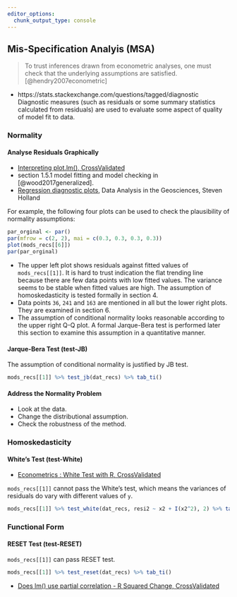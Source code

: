```yaml
---
editor_options:
  chunk_output_type: console
---
```


## Mis-Specification Analyis (MSA)

> To trust inferences drawn from econometric analyses, one must check that the underlying assumptions are satisfied. [@hendry2007econometric]

- https://stats.stackexchange.com/questions/tagged/diagnostic Diagnostic measures (such as residuals or some summary statistics calculated from residuals) are used to evaluate some aspect of quality of model fit to data.

### Normality

#### Analyse Residuals Graphically {-}

- [Interpreting plot.lm(), CrossValidated](https://stats.stackexchange.com/a/65864/231405)
- section 1.5.1 model fitting and model checking in [@wood2017generalized].
- [Regression diagnostic plots](http://strata.uga.edu/8370/rtips/regressionPlots.html), Data Analysis in the Geosciences, Steven Holland

For example, the following four plots can be used to check the plausibility of normality assumptions:

```r
par_orginal <- par()
par(mfrow = c(2, 2), mai = c(0.3, 0.3, 0.3, 0.3))
plot(mods_recs[[6]])
par(par_orginal)
```

- The upper left plot shows residuals against fitted values of `mods_recs[[1]]`. It is hard to trust indication the flat trending line because there are few data points with low fitted values. The variance seems to be stable when fitted values are high. The assumption of homoskedasticity is tested formally in section 4.
- Data points `36`, `241` and `163` are mentioned in all but the lower right plots. They are examined in section 6.
- The assumption of conditional normality looks reasonable according to the upper right Q-Q plot. A formal Jarque-Bera test is performed later this section to examine this assumption in a quantitative manner.

#### Jarque-Bera Test (test-JB) {-}

The assumption of conditional normality is justified by JB test.

```r
mods_recs[[1]] %>% test_jb(dat_recs) %>% tab_ti()
```

#### Address the Normality Problem {-}

- Look at the data.
- Change the distributional assumption.
- Check the robustness of the method.

### Homoskedasticity

#### White's Test (test-White) {-}

- [Econometrics : White Test with R, CrossValidated](https://stackoverflow.com/a/61040739/10181743)

`mods_recs[[1]]` cannot pass the White's test, which means the variances of residuals do vary with different values of `y`.

```r
mods_recs[[1]] %>% test_white(dat_recs, resi2 ~ x2 + I(x2^2), 2) %>% tab_ti()
```

### Functional Form

#### RESET Test (test-RESET) {-}

`mods_recs[[1]]` can pass RESET test.

```r
mods_recs[[1]] %>% test_reset(dat_recs) %>% tab_ti()
```

- [Does lm() use partial correlation - R Squared Change, CrossValidated](https://stats.stackexchange.com/questions/37785/does-lm-use-partial-correlation-r-squared-change)
